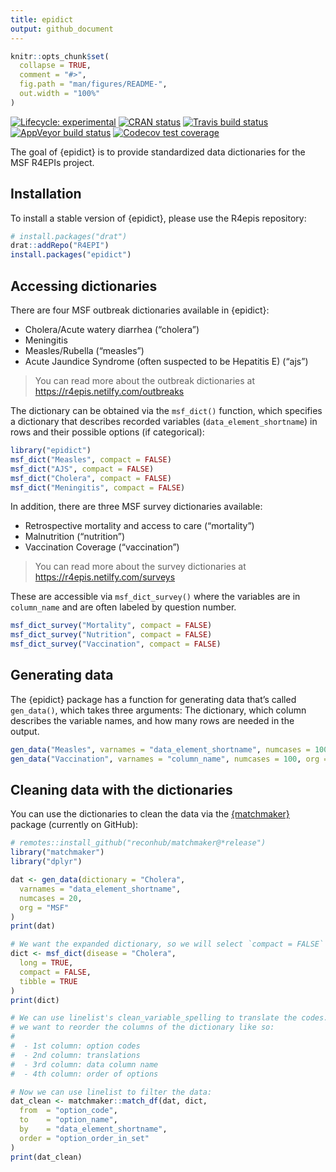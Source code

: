 ```yaml
---
title: epidict
output: github_document
---
```


<!-- README.md is generated from README.Rmd. Please edit that file -->

```r
knitr::opts_chunk$set(
  collapse = TRUE,
  comment = "#>",
  fig.path = "man/figures/README-",
  out.width = "100%"
)
```

<!-- badges: start -->
[![Lifecycle: experimental](https://img.shields.io/badge/lifecycle-experimental-orange.svg)](https://www.tidyverse.org/lifecycle/#experimental)
[![CRAN status](https://www.r-pkg.org/badges/version/epidict)](https://CRAN.R-project.org/package=epidict)
[![Travis build status](https://travis-ci.org/R4EPI/epidict.svg?branch=master)](https://travis-ci.org/R4EPI/epidict)
[![AppVeyor build status](https://ci.appveyor.com/api/projects/status/github/R4EPI/epidict?branch=master&svg=true)](https://ci.appveyor.com/project/R4EPI/epidict)
[![Codecov test coverage](https://codecov.io/gh/R4EPI/epidict/branch/master/graph/badge.svg)](https://codecov.io/gh/R4EPI/epidict?branch=master)
<!-- badges: end -->

The goal of {epidict} is to provide standardized data dictionaries for the MSF 
R4EPIs project. 

## Installation

To install a stable version of {epidict}, please use the R4epis repository:

```r
# install.packages("drat")
drat::addRepo("R4EPI")
install.packages("epidict")
```

## Accessing dictionaries

There are four MSF outbreak dictionaries available in {epidict}:

 - Cholera/Acute watery diarrhea ("cholera")
 - Meningitis
 - Measles/Rubella ("measles")
 - Acute Jaundice Syndrome (often suspected to be Hepatitis E) ("ajs")

> You can read more about the outbreak dictionaries at <https://r4epis.netilfy.com/outbreaks>

The dictionary can be obtained via the `msf_dict()` function, which specifies a
dictionary that describes recorded variables (`data_element_shortname`) in rows
and their possible options (if categorical):

```r
library("epidict")
msf_dict("Measles", compact = FALSE)
msf_dict("AJS", compact = FALSE)
msf_dict("Cholera", compact = FALSE)
msf_dict("Meningitis", compact = FALSE)
```

In addition, there are three MSF survey dictionaries available:

 - Retrospective mortality and access to care ("mortality")
 - Malnutrition ("nutrition") 
 - Vaccination Coverage ("vaccination")

> You can read more about the survey dictionaries at <https://r4epis.netilfy.com/surveys>

These are accessible via `msf_dict_survey()` where the variables are in 
`column_name` and are often labeled by question number. 

```r
msf_dict_survey("Mortality", compact = FALSE)
msf_dict_survey("Nutrition", compact = FALSE)
msf_dict_survey("Vaccination", compact = FALSE)
```

## Generating data

The {epidict} package has a function for generating data that's called
`gen_data()`, which takes three arguments: The dictionary, which column
describes the variable names, and how many rows are needed in the output.

```r
gen_data("Measles", varnames = "data_element_shortname", numcases = 100, org = "MSF")
gen_data("Vaccination", varnames = "column_name", numcases = 100, org = "MSF")
```

## Cleaning data with the dictionaries

You can use the dictionaries to clean the data via the [{matchmaker}](https://repidemicsconsortium.org/matchmaker) package (currently on GitHub):

```r
# remotes::install_github("reconhub/matchmaker@*release")
library("matchmaker")
library("dplyr")

dat <- gen_data(dictionary = "Cholera", 
  varnames = "data_element_shortname",
  numcases = 20,
  org = "MSF"
)
print(dat)

# We want the expanded dictionary, so we will select `compact = FALSE`
dict <- msf_dict(disease = "Cholera", 
  long = TRUE, 
  compact = FALSE, 
  tibble = TRUE
)
print(dict)

# We can use linelist's clean_variable_spelling to translate the codes. First,
# we want to reorder the columns of the dictionary like so:
#
#  - 1st column: option codes
#  - 2nd column: translations
#  - 3rd column: data column name
#  - 4th column: order of options

# Now we can use linelist to filter the data:
dat_clean <- matchmaker::match_df(dat, dict, 
  from  = "option_code",
  to    = "option_name",
  by    = "data_element_shortname",
  order = "option_order_in_set"
)
print(dat_clean)
```

